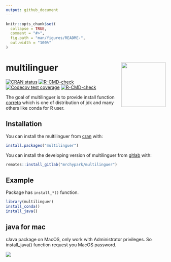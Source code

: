 ```yaml
---
output: github_document
---
```


<!-- README.md is generated from README.Rmd. Please edit that file -->

```r
knitr::opts_chunk$set(
  collapse = TRUE,
  comment = "#>",
  fig.path = "man/figures/README-",
  out.width = "100%"
)
```
# multilinguer <img src="man/figures/logo.png" align="right" height=140/>

<!-- badges: start -->
[![CRAN status](https://www.r-pkg.org/badges/version/multilinguer)](https://CRAN.R-project.org/package=multilinguer)
[![R-CMD-check](https://github.com/mrchypark/multilinguer/actions/workflows/check-standard.yaml/badge.svg)](https://github.com/mrchypark/multilinguer/actions/workflows/check-standard.yaml)
[![Codecov test coverage](https://codecov.io/gh/mrchypark/multilinguer/branch/master/graph/badge.svg)](https://app.codecov.io/gh/mrchypark/multilinguer?branch=master)
[![R-CMD-check](https://github.com/mrchypark/multilinguer/workflows/R-CMD-check/badge.svg)](https://github.com/mrchypark/multilinguer/actions)
<!-- badges: end -->

The goal of multilinguer is to provide install function [ correto](https://aws.amazon.com/corretto/) which is one of distribution of jdk and many others like conda for R user.

## Installation

You can install the multilinguer from [cran](https://CRAN.R-project.org/package=multilinguer) with:

``` r
install.packages("multilinguer")
```

You can install the developing version of multilinguer from [gitlab](https://gitlab.com/mrchypark/multilinguer) with:

``` r
remotes::install_gitlab("mrchypark/multilinguer")
```

## Example

Package has `install_*()` function.

``` r
library(multilinguer)
install_conda()
install_java()
```
## java for mac

rJava package on MacOS, only work with Administrator privileges. 
So install_java() function request you MacOS password.

![](https://user-images.githubusercontent.com/6179259/73519641-fbbaa700-4444-11ea-9f52-5c3941040506.png)
